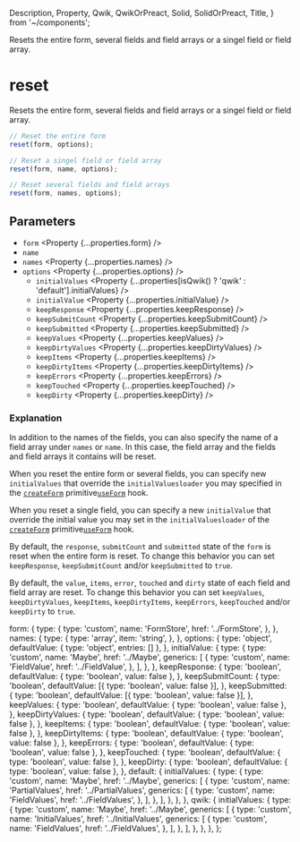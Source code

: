   Description,
  Property,
  Qwik,
  QwikOrPreact,
  Solid,
  SolidOrPreact,
  Title,
} from '~/components';

<Title>reset</Title>
<Description>
  Resets the entire form, several fields and field arrays or a singel field or
  field array.
</Description>

# reset

Resets the entire form, several fields and field arrays or a singel field or field array.

```ts
// Reset the entire form
reset(form, options);

// Reset a singel field or field array
reset(form, name, options);

// Reset several fields and field arrays
reset(form, names, options);
```

## Parameters

- `form` <Property {...properties.form} />
- `name` <Property type="string" />
- `names` <Property {...properties.names} />
- `options` <Property {...properties.options} />
  - `initialValues` <Property {...properties[isQwik() ? 'qwik' : 'default'].initialValues} />
  - `initialValue` <Property {...properties.initialValue} />
  - `keepResponse` <Property {...properties.keepResponse} />
  - `keepSubmitCount` <Property {...properties.keepSubmitCount} />
  - `keepSubmitted` <Property {...properties.keepSubmitted} />
  - `keepValues` <Property {...properties.keepValues} />
  - `keepDirtyValues` <Property {...properties.keepDirtyValues} />
  - `keepItems` <Property {...properties.keepItems} />
  - `keepDirtyItems` <Property {...properties.keepDirtyItems} />
  - `keepErrors` <Property {...properties.keepErrors} />
  - `keepTouched` <Property {...properties.keepTouched} />
  - `keepDirty` <Property {...properties.keepDirty} />

### Explanation

In addition to the names of the fields, you can also specify the name of a field array under `names` or `name`. In this case, the field array and the fields and field arrays it contains will be reset.

When you reset the entire form or several fields, you can specify new `initialValues` that override the <SolidOrPreact>`initialValues`</SolidOrPreact><Qwik>`loader`</Qwik> you <SolidOrPreact>may</SolidOrPreact> specified in the <Solid><A href="../createForm">`createForm`</A> primitive</Solid><QwikOrPreact><A href="../useForm">`useForm`</A> hook</QwikOrPreact>.

When you reset a single field, you can specify a new `initialValue` that override the initial value you <SolidOrPreact>may</SolidOrPreact> set in the <SolidOrPreact>`initialValues`</SolidOrPreact><Qwik>`loader`</Qwik> of the <Solid><A href="../createForm">`createForm`</A> primitive</Solid><QwikOrPreact><A href="../useForm">`useForm`</A> hook</QwikOrPreact>.

By default, the `response`, `submitCount` and `submitted` state of the `form` is reset when the entire form is reset. To change this behavior you can set `keepResponse`, `keepSubmitCount` and/or `keepSubmitted` to `true`.

By default, the `value`, `items`, `error`, `touched` and `dirty` state of each field and field array are reset. To change this behavior you can set `keepValues`, `keepDirtyValues`, `keepItems`, `keepDirtyItems`, `keepErrors`, `keepTouched` and/or `keepDirty` to `true`.

  form: {
    type: {
      type: 'custom',
      name: 'FormStore',
      href: '../FormStore',
    },
  },
  names: {
    type: {
      type: 'array',
      item: 'string',
    },
  },
  options: {
    type: 'object',
    defaultValue: { type: 'object', entries: [] },
  },
  initialValue: {
    type: {
      type: 'custom',
      name: 'Maybe',
      href: '../Maybe',
      generics: [
        {
          type: 'custom',
          name: 'FieldValue',
          href: '../FieldValue',
        },
      ],
    },
  },
  keepResponse: {
    type: 'boolean',
    defaultValue: { type: 'boolean', value: false },
  },
  keepSubmitCount: {
    type: 'boolean',
    defaultValue: [{ type: 'boolean', value: false }],
  },
  keepSubmitted: {
    type: 'boolean',
    defaultValue: [{ type: 'boolean', value: false }],
  },
  keepValues: {
    type: 'boolean',
    defaultValue: { type: 'boolean', value: false },
  },
  keepDirtyValues: {
    type: 'boolean',
    defaultValue: { type: 'boolean', value: false },
  },
  keepItems: {
    type: 'boolean',
    defaultValue: { type: 'boolean', value: false },
  },
  keepDirtyItems: {
    type: 'boolean',
    defaultValue: { type: 'boolean', value: false },
  },
  keepErrors: {
    type: 'boolean',
    defaultValue: { type: 'boolean', value: false },
  },
  keepTouched: {
    type: 'boolean',
    defaultValue: { type: 'boolean', value: false },
  },
  keepDirty: {
    type: 'boolean',
    defaultValue: { type: 'boolean', value: false },
  },
  default: {
    initialValues: {
      type: {
        type: 'custom',
        name: 'Maybe',
        href: '../Maybe',
        generics: [
          {
            type: 'custom',
            name: 'PartialValues',
            href: '../PartialValues',
            generics: [
              {
                type: 'custom',
                name: 'FieldValues',
                href: '../FieldValues',
              },
            ],
          },
        ],
      },
    },
  },
  qwik: {
    initialValues: {
      type: {
        type: 'custom',
        name: 'Maybe',
        href: '../Maybe',
        generics: [
          {
            type: 'custom',
            name: 'InitialValues',
            href: '../InitialValues',
            generics: [
              {
                type: 'custom',
                name: 'FieldValues',
                href: '../FieldValues',
              },
            ],
          },
        ],
      },
    },
  },
};
